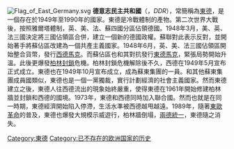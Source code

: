 {{unreferenced|time=2016-02-02T06:45:14+00:00}}
[[File:Flag_of_East_Germany.svg|thumb]]
'''德意志民主共和國'''（{{lang-de|Deutsche Demokratische Republik}}，''DDR''），常簡稱為[[東德|東德]]，是一個存在於1949年至1990年的國家。東德是冷戰體制的產物。第二次世界大戰後，按照雅爾塔體制，英、美、法、蘇四國分區佔領德國。1948年3月，美、英、法三國決定將三國佔領區合併，建立一個新的德國政權。蘇聯對此表示反對，並開始著手將蘇佔區改建為一個共產主義國家。1948年6月，英、美、法三國佔領區開始整合貨幣，發行[[西德馬克|西德馬克]]。而蘇佔區也和其對抗發行[[東德馬克|東德馬克]]，緊張局勢開始升溫。此後更爆發[[柏林封鎖|柏林封鎖]]危機。柏林封鎖危機解除後不久，西德在1949年5月宣布正式成立。東德也在1949年10月宣布成立，成為蘇東集團的一員。和其他蘇東集團成員國類似，東德也是一個一黨獨裁，實行計劃經濟的社會主義國家。然而東德建立之後，東德人往西德流出的現象始終嚴重，使得東德在1961年開始修建柏林牆並封鎖和西德的國境。1973年，東德和西德同時加入聯合國。然而也就是在同一時期，東德經濟開始陷入停滯，生活水準被西德越甩越遠。1989年，隨著[[東歐革命|東歐革命]]的普及，東德也爆發大規模示威遊行，柏林牆倒塌，[[兩德統一|兩德統一]]，東德隨之消失。

{{欧洲題目|歷史}}
[[Category:東德|Category:東德]]
[[Category:已不存在的欧洲国家的历史|Category:已不存在的欧洲国家的历史]]
